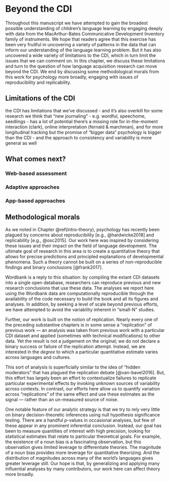 # Beyond the CDI {#conclusion-beyond-cdi}

Throughout this manuscript we have attempted to gain the broadest possible understanding of children's language learning by engaging deeply with data from the MacArthur-Bates Communicative Development Inventory family of instruments. We hope that readers agree that this exercise has been very fruitful in uncovering a variety of patterns in the data that can inform our understanding of the language learning problem. But it has also uncovered a wide variety of limitations to the CDI, which in turn limit the issues that we can comment on. In this chapter, we discuss these limitations and turn to the question of how language acquisition research can move beyond the CDI. We end by discussing some methodological morals from this work for psychology more broadly, engaging with issues of reproducibility and replicability. 

## Limitations of the CDI

the CDI has limitations that we've discussed - and it's also overkill for some research
we think that "new journaling" - e.g. wordful, speechome, seedlings - has a lot of potential
there's a missing role for in-the-moment interaction (clark), online interpretation (fernald & marchman), and for more longitudinal tracking
but the promise of "bigger data" psychology is bigger than the CDI - and the approach to consistency and variability is more general as well


<!-- Perhaps in this chapter (or elsewhere) there could be a brief discussion of what the CDI doesn’t cover – phonology, pragmatics, and above all, the child’s semantics for words in his/her vocabulary. -->

## What comes next?


### Web-based assessment


### Adaptive approaches

### App-based approaches


## Methodological morals

As we noted in Chapter \@ref(intro-theory), psychology has recently been plagued by concerns about reproducibility [e.g., @hardwicke2018] and replicability [e.g., @osc2015]. Our work here was inspired by considering these issues and their impact on the field of language development. The ultimate goal of research in this area is to create a quantitative theory that allows for precise predictions and principled explanations of developmental phenomena. Such a theory cannot be built on a series of non-reproducible findings and binary conclusions [@frank2017].

Wordbank is a reply to this situation: by compiling the extant CDI datasets into a single open database, researchers can reproduce previous and new research conclusions that use these data. The analyses we report here using the Wordbank data are computationally reproducible through the availability of the code necessary to build the book and all its figures and analyses. In addition, by seeking a level of scale beyond previous efforts, we have attempted to avoid the variability inherent in "small-N" studies. 

Further, our work is built on the notion of replication. Nearly every one of the preceding substantive chapters is in some sense a "replication" of previous work --- an analysis was taken from previous work with a particular CDI dataset and applied (sometimes with technical modifications) to other data. Yet the result is not a judgement on the original; we do not declare a binary success or failure of the replication attempt. Instead, we are interested in the *degree* to which a particular quantitative estimate varies across languages and cultures. 

This sort of analysis is superficially similar to the idea of "hidden moderators" that has plagued the replication debate [@van-bavel2016]. But, this effort has largely been an effort to contextualize failures to replicate particular experimental effects by invoking unknown sources of variability across contexts. In contrast, our efforts here allow us to quantify variation across "replications" of the same effect and use these estimates as the signal --- rather than an un-measured source of noise.

One notable feature of our analytic strategy is that we try to rely very little on binary decision-theoretic inferences using null hypothesis significance testing. There are a handful _p_-values in occasional analyses, but few of these appear in any prominent inferential conclusion. Instead, our goal has been to measure quantities of interest with high precision, looking for statistical estimates that relate to particular theoretical goals. For example, the existence of a noun bias is a fascinating observation, but this observation gives limited leverage to differentiate theories. The magnitude of a noun bias provides more leverage for quantitative theorizing. And the distribution of magnitudes across many of the world's languages gives greater leverage still. Our hope is that, by generalizing and applying many influential analyses by many contributors, our work here can affect theory more broadly.
